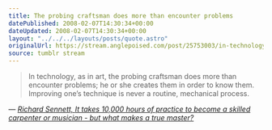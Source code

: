 ```yaml
---
title: The probing craftsman does more than encounter problems
datePublished: 2008-02-07T14:30:34+00:00
dateUpdated: 2008-02-07T14:30:34+00:00
layout: "../../../layouts/posts/quote.astro"
originalUrl: https://stream.anglepoised.com/post/25753003/in-technology-as-in-art-the-probing-craftsman
source: tumblr stream
---
```


> In technology, as in art, the probing craftsman does more than encounter problems; he or she creates them in order to know them. Improving one&rsquo;s technique is never a routine, mechanical process.

— <cite>[Richard Sennett, _It takes 10,000 hours of practice to become a skilled carpenter or musician - but what makes a true master?_](https://www.theguardian.com/books/2008/feb/02/featuresreviews.guardianreview14)</cite>
